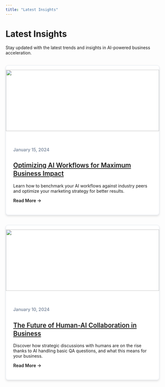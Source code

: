 ```yaml
---
title: "Latest Insights"
---
```


# Latest Insights

Stay updated with the latest trends and insights in AI-powered business acceleration.

::: {.blog-grid}
::: {.blog-post-card}
![](../images/office.jpg){.blog-post-image}

::: {.blog-post-content}
::: {.blog-post-date}
January 15, 2024
:::

## [Optimizing AI Workflows for Maximum Business Impact](ai-workflow-optimization.qmd){.blog-post-title}

Learn how to benchmark your AI workflows against industry peers and optimize your marketing strategy for better results.

[Read More →](ai-workflow-optimization.qmd){.blog-post-link}
:::
:::

::: {.blog-post-card}
![](../images/meeting.jpg){.blog-post-image}

::: {.blog-post-content}
::: {.blog-post-date}
January 10, 2024
:::

## [The Future of Human-AI Collaboration in Business](human-ai-collaboration.qmd){.blog-post-title}

Discover how strategic discussions with humans are on the rise thanks to AI handling basic QA questions, and what this means for your business.

[Read More →](human-ai-collaboration.qmd){.blog-post-link}
:::
:::
:::

<style>
.blog-grid {
  display: grid;
  grid-template-columns: repeat(auto-fit, minmax(350px, 1fr));
  gap: 2rem;
  margin-top: 2rem;
}

.blog-post-card {
  background: white;
  border-radius: 8px;
  box-shadow: 0 4px 6px rgba(0,0,0,0.1);
  overflow: hidden;
  transition: transform 0.3s ease, box-shadow 0.3s ease;
  border: 1px solid #e2e8f0;
}

.blog-post-card:hover {
  transform: translateY(-5px);
  box-shadow: 0 10px 25px rgba(0,0,0,0.15);
}

.blog-post-image {
  width: 100%;
  height: 200px;
  object-fit: cover;
}

.blog-post-content {
  padding: 1.5rem;
}

.blog-post-date {
  color: #718096;
  font-size: 0.9rem;
  font-weight: 500;
  margin-bottom: 0.5rem;
}

.blog-post-title {
  color: var(--primary-blue);
  font-size: 1.3rem;
  font-weight: 600;
  margin-bottom: 1rem;
  line-height: 1.3;
}

.blog-post-excerpt {
  color: #4a5568;
  line-height: 1.6;
  margin-bottom: 1rem;
}

.blog-post-link {
  color: var(--secondary-blue);
  text-decoration: none;
  font-weight: 600;
  font-size: 0.9rem;
  transition: color 0.3s ease;
}

.blog-post-link:hover {
  color: var(--accent-blue);
  text-decoration: none;
}
</style> 